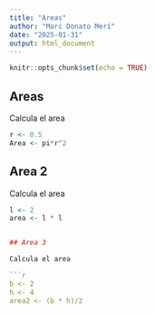 ```yaml
---
title: "Areas"
author: "Marc Donato Merí"
date: "2025-01-31"
output: html_document
---
```


```r
knitr::opts_chunk$set(echo = TRUE)
```

## Areas

Calcula el area

```r
r <- 0.5
Area <- pi*r^2
```


## Area 2

Calcula el area

```r
l <- 2
area <- l * l


## Area 3

Calcula el area

```r
b <- 2
h <- 4
area2 <- (b * h)/2
```
